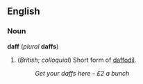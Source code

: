 ==English==
===Noun===
'''daff''' (''plural'' '''daffs''')

#(''British''; ''colloquial'') Short form of [[daffodil]].
#:''Get your daffs here - £2 a bunch''